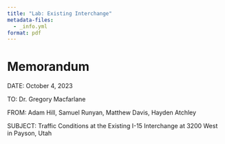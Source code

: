```yaml
---
title: "Lab: Existing Interchange"
metadata-files:
  - _info.yml
format: pdf
---
```


# Memorandum

DATE: October 4, 2023

TO: Dr. Gregory Macfarlane

FROM: Adam Hill, Samuel Runyan, Matthew Davis, Hayden Atchley

SUBJECT: Traffic Conditions at the Existing I-15 Interchange at 3200 West in Payson, Utah



